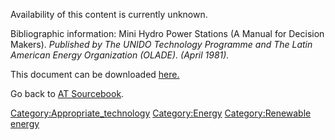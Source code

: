 Availability of this content is currently unknown.

Bibliographic information: 
Mini Hydro Power Stations (A Manual for Decision Makers). ''Published by The UNIDO Technology Programme and The Latin American Energy Organization (OLADE). (April 1981).''

This document can be downloaded [http://www.cd3wd.com/cd3wd_40/JF/430/22-535.pdf here.]

Go back to [[AT Sourcebook]].
[[Category:Appropriate_technology]]
[[Category:Energy]]
[[Category:Renewable energy]]